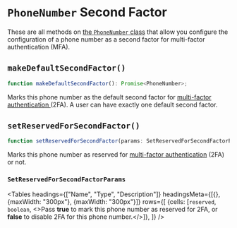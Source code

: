 
# `PhoneNumber` Second Factor

These are all methods on [the `PhoneNumber` class](/docs/references/javascript/phone-number/phone-number) that allow you configure the configuration of a phone number as a second factor for multi-factor authentication (MFA).

## `makeDefaultSecondFactor()`

```typescript
function makeDefaultSecondFactor(): Promise<PhoneNumber>;
```

Marks this phone number as the default second factor for [multi-factor authentication ](https://clerk.com/docs/authentication/custom-flows/multifactor)(2FA). A user can have exactly one default second factor.

## `setReservedForSecondFactor()`

```typescript
function setReservedForSecondFactor(params: SetReservedForSecondFactorParams): Promise<PhoneNumber>;
```

Marks this phone number as reserved for [multi-factor authentication](https://clerk.com/docs/authentication/custom-flows/multifactor) (2FA) or not.

### `SetReservedForSecondFactorParams`

<Tables
  headings={["Name", "Type", "Description"]}
  headingsMeta={[{}, {maxWidth: "300px"}, {maxWidth: "300px"}]}
  rows={[
{cells: [<code>reserved</code>, <code>boolean</code>, <>Pass <strong>true</strong> to mark this phone number as reserved for 2FA, or <strong>false</strong> to disable 2FA for this phone number.</>]},
  ]}
/>
